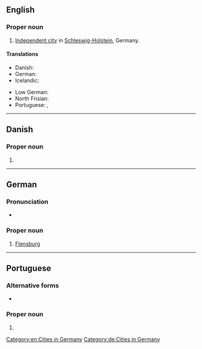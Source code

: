 ==English==
{{wikipedia}}

===Proper noun===
{{en-proper noun}}

# [[independent city#English|Independent city]] in [[Schleswig-Holstein]], Germany.

====Translations====
{{trans-top|city}}
* Danish: {{t|da|Flensborg}}
* German: {{t+|de|Flensburg|n}}
* Icelandic: {{t|is|Flensborg|f}}
{{trans-mid}}
* Low German: {{t|nds|Flensborg}}
* North Frisian: {{t|frr|Flansborj}}
* Portuguese: {{t|pt|Flensburg|f}}, {{t|pt|Flensburgo|f}}
{{trans-bottom}}

[[Category:en:Cities in Germany]]

----

==Danish==

===Proper noun===
{{da-proper noun}}

# {{alt form|da|Flensborg}}

----

==German==
{{wikipedia|lang=de}}

===Pronunciation===
* {{audio|de|De-Flensburg.ogg|Audio}}

===Proper noun===
{{de-proper noun|n|Flensburg|gen2=Flensburgs}}

# [[Flensburg#English|Flensburg]]

[[Category:de:Cities in Germany]]

----

==Portuguese==

===Alternative forms===
* {{l|pt|Flensburgo}}

===Proper noun===
{{pt-proper noun|f}}

# {{place|pt|city|s/Schleswig-Holstein|c/Germany|t1=Flensburg}}